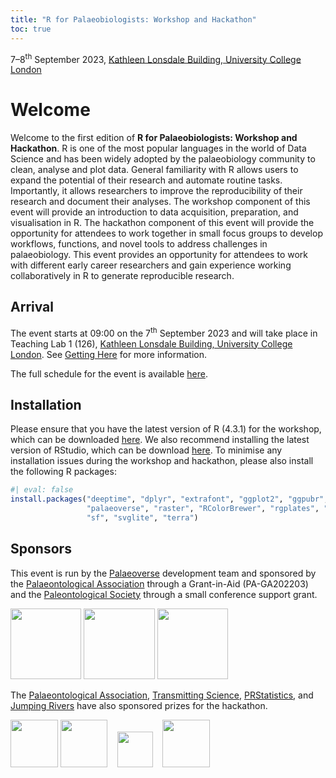 ```yaml
---
title: "R for Palaeobiologists: Workshop and Hackathon"
toc: true
---
```


7--8^th^ September 2023, [Kathleen Lonsdale Building, University College London](https://goo.gl/maps/CseD7br5SF9xLEQE6)

# Welcome

Welcome to the first edition of **R for Palaeobiologists: Workshop and Hackathon**. R is one of the most popular languages in the world of Data Science and has been widely adopted by the palaeobiology community to clean, analyse and plot data. General familiarity with R allows users to expand the potential of their research and automate routine tasks. Importantly, it allows researchers to improve the reproducibility of their research and document their analyses. The workshop component of this event will provide an introduction to data acquisition, preparation, and visualisation in R. The hackathon component of this event will provide the opportunity for attendees to work together in small focus groups to develop workflows, functions, and novel tools to address challenges in palaeobiology. This event provides an opportunity for attendees to work with different early career researchers and gain experience working collaboratively in R to generate reproducible research.

## Arrival

The event starts at 09:00 on the 7^th^ September 2023 and will take place in Teaching Lab 1 (126), [Kathleen Lonsdale Building, University College London](https://goo.gl/maps/CseD7br5SF9xLEQE6). See [Getting Here](/location.qmd) for more information. 

The full schedule for the event is available [here](/schedule.qmd).

## Installation

Please ensure that you have the latest version of R (4.3.1) for the workshop, which can be downloaded [here](https://cran.r-project.org/bin/windows/base/). We also recommend installing the latest version of RStudio, which can be download [here](https://posit.co/download/rstudio-desktop/). To minimise any installation issues during the workshop and hackathon, please also install the following R packages:

```R
#| eval: false
install.packages("deeptime", "dplyr", "extrafont", "ggplot2", "ggpubr", "maps",
                 "palaeoverse", "raster", "RColorBrewer", "rgplates", "rpaleoclim",
                 "sf", "svglite", "terra")
```

## Sponsors

This event is run by the [Palaeoverse](https://palaeoverse.org) development team and sponsored by the [Palaeontological Association](https://www.palass.org) through a Grant-in-Aid (PA-GA202203) and the [Paleontological Society](https://www.paleosoc.org) through a small conference support grant.

![](images/logo.png){height="3cm"} ![](images/palass-logo.png){height="3cm"} ![](images/palsoc-logo.png){height="3cm"}

The [Palaeontological Association](https://www.palass.org), [Transmitting Science](https://www.transmittingscience.com), [PRStatistics](https://www.prstatistics.com), and [Jumping Rivers](https://www.jumpingrivers.com) have also sponsored prizes for the hackathon.  

![](images/palass-logo.png){height="2cm"} ![](images/ts-logo.png){height="2cm"} &nbsp;&nbsp; ![](images/pr-logo.png){height="1.5cm"} &nbsp;&nbsp; ![](images/jr-logo.png){height="2cm"}

